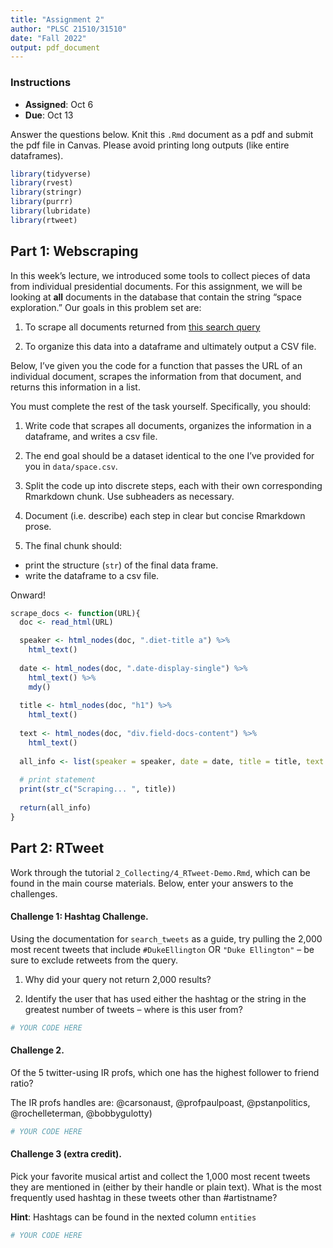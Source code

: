```yaml
---
title: "Assignment 2"
author: "PLSC 21510/31510"
date: "Fall 2022"
output: pdf_document
---
```


### Instructions

- __Assigned__: Oct 6
- __Due__: Oct 13

Answer the questions below. Knit this `.Rmd` document as a pdf and submit the pdf file in Canvas. Please avoid printing long outputs (like entire dataframes). 

```r
library(tidyverse)
library(rvest)
library(stringr)
library(purrr)
library(lubridate)
library(rtweet)
```

## Part 1: Webscraping

In this week's lecture, we introduced some tools to collect pieces of data from individual presidential documents. For this assignment, we will be looking at __all__ documents in the database that contain the string "space exploration." Our goals in this problem set are:

1. To scrape all documents returned from [this search query](https://www.presidency.ucsb.edu/advanced-search?field-keywords=%22space+exploration%22&field-keywords2=&field-keywords3=&from%5Bdate%5D=&to%5Bdate%5D=&person2=&items_per_page=100)

2. To organize this data into a dataframe and ultimately output a CSV file.

Below, I've given you the code for a function that passes the URL of an individual document, scrapes the information from that document, and returns this information in a list.

You must complete the rest of the task yourself. Specifically, you should:

1. Write code that scrapes all documents, organizes the information in a dataframe, and writes a csv file.

2. The end goal should be a dataset identical to the one I've provided for you in `data/space.csv`.

3. Split the code up into discrete steps, each with their own corresponding Rmarkdown chunk. Use subheaders as necessary.

4. Document (i.e. describe) each step in clear but concise Rmarkdown prose.

5. The final chunk should:
  * print the structure (`str`) of the final data frame.
  * write the dataframe to a csv file. 

Onward!

```r
scrape_docs <- function(URL){
  doc <- read_html(URL)

  speaker <- html_nodes(doc, ".diet-title a") %>% 
    html_text()
  
  date <- html_nodes(doc, ".date-display-single") %>%
    html_text() %>%
    mdy()
  
  title <- html_nodes(doc, "h1") %>%
    html_text()
  
  text <- html_nodes(doc, "div.field-docs-content") %>%
    html_text()
  
  all_info <- list(speaker = speaker, date = date, title = title, text = text)
  
  # print statement
  print(str_c("Scraping... ", title))
  
  return(all_info)
}
```


## Part 2: RTweet

Work through the tutorial `2_Collecting/4_RTweet-Demo.Rmd`, which can be found in the main course materials. Below, enter your answers to the challenges.

#### Challenge 1: Hashtag Challenge.

Using the documentation for `search_tweets` as a guide, try pulling the 2,000 most recent tweets that include `#DukeEllington` OR `"Duke Ellington"` -- be sure to exclude retweets from the query.

1. Why did your query not return 2,000 results?

2. Identify the user that has used either the hashtag or the string in the greatest number of tweets -- where is this user from?

```r
# YOUR CODE HERE
```

#### Challenge 2.

Of the 5 twitter-using IR profs, which one has the highest follower to friend ratio? 

The IR profs handles are: @carsonaust, @profpaulpoast, @pstanpolitics, @rochelleterman, @bobbygulotty)

```r
# YOUR CODE HERE
```


#### Challenge 3 (extra credit). 

Pick your favorite musical artist and collect the 1,000 most recent tweets they are mentioned in (either by their handle or plain text). What is the most frequently used hashtag in these tweets other than #artistname? 

**Hint**: Hashtags can be found in the nexted column `entities`

```r
# YOUR CODE HERE
```

